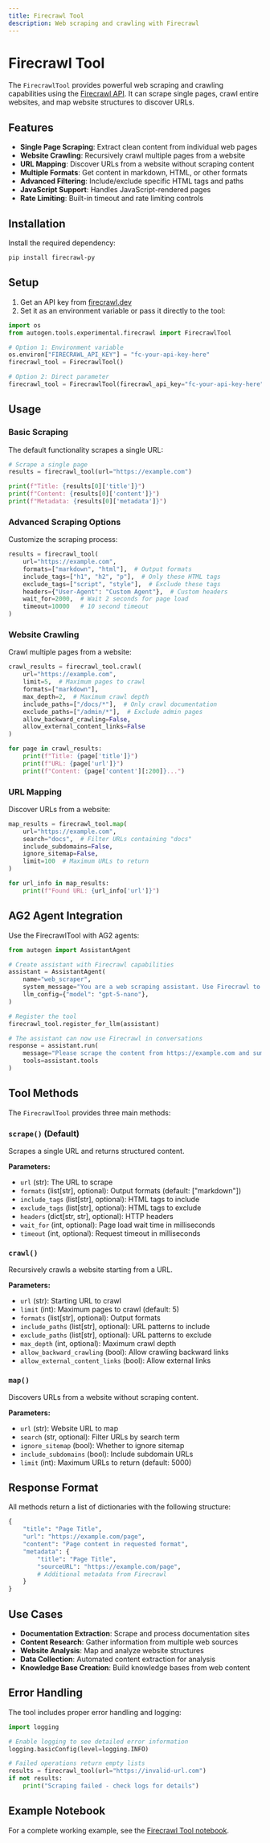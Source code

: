 ```yaml
---
title: Firecrawl Tool
description: Web scraping and crawling with Firecrawl
---
```


# Firecrawl Tool

The `FirecrawlTool` provides powerful web scraping and crawling capabilities using the [Firecrawl API](https://firecrawl.dev/). It can scrape single pages, crawl entire websites, and map website structures to discover URLs.

## Features

- **Single Page Scraping**: Extract clean content from individual web pages
- **Website Crawling**: Recursively crawl multiple pages from a website
- **URL Mapping**: Discover URLs from a website without scraping content
- **Multiple Formats**: Get content in markdown, HTML, or other formats
- **Advanced Filtering**: Include/exclude specific HTML tags and paths
- **JavaScript Support**: Handles JavaScript-rendered pages
- **Rate Limiting**: Built-in timeout and rate limiting controls

## Installation

Install the required dependency:

```bash
pip install firecrawl-py
```

## Setup

1. Get an API key from [firecrawl.dev](https://firecrawl.dev/)
2. Set it as an environment variable or pass it directly to the tool:

```python
import os
from autogen.tools.experimental.firecrawl import FirecrawlTool

# Option 1: Environment variable
os.environ["FIRECRAWL_API_KEY"] = "fc-your-api-key-here"
firecrawl_tool = FirecrawlTool()

# Option 2: Direct parameter
firecrawl_tool = FirecrawlTool(firecrawl_api_key="fc-your-api-key-here")
```

## Usage

### Basic Scraping

The default functionality scrapes a single URL:

```python
# Scrape a single page
results = firecrawl_tool(url="https://example.com")

print(f"Title: {results[0]['title']}")
print(f"Content: {results[0]['content']}")
print(f"Metadata: {results[0]['metadata']}")
```

### Advanced Scraping Options

Customize the scraping process:

```python
results = firecrawl_tool(
    url="https://example.com",
    formats=["markdown", "html"],  # Output formats
    include_tags=["h1", "h2", "p"],  # Only these HTML tags
    exclude_tags=["script", "style"],  # Exclude these tags
    headers={"User-Agent": "Custom Agent"},  # Custom headers
    wait_for=2000,  # Wait 2 seconds for page load
    timeout=10000   # 10 second timeout
)
```

### Website Crawling

Crawl multiple pages from a website:

```python
crawl_results = firecrawl_tool.crawl(
    url="https://example.com",
    limit=5,  # Maximum pages to crawl
    formats=["markdown"],
    max_depth=2,  # Maximum crawl depth
    include_paths=["/docs/*"],  # Only crawl documentation
    exclude_paths=["/admin/*"],  # Exclude admin pages
    allow_backward_crawling=False,
    allow_external_content_links=False
)

for page in crawl_results:
    print(f"Title: {page['title']}")
    print(f"URL: {page['url']}")
    print(f"Content: {page['content'][:200]}...")
```

### URL Mapping

Discover URLs from a website:

```python
map_results = firecrawl_tool.map(
    url="https://example.com",
    search="docs",  # Filter URLs containing "docs"
    include_subdomains=False,
    ignore_sitemap=False,
    limit=100  # Maximum URLs to return
)

for url_info in map_results:
    print(f"Found URL: {url_info['url']}")
```

## AG2 Agent Integration

Use the FirecrawlTool with AG2 agents:

```python
from autogen import AssistantAgent

# Create assistant with Firecrawl capabilities
assistant = AssistantAgent(
    name="web_scraper",
    system_message="You are a web scraping assistant. Use Firecrawl to extract content from websites.",
    llm_config={"model": "gpt-5-nano"},
)

# Register the tool
firecrawl_tool.register_for_llm(assistant)

# The assistant can now use Firecrawl in conversations
response = assistant.run(
    message="Please scrape the content from https://example.com and summarize it",
    tools=assistant.tools
)
```

## Tool Methods

The `FirecrawlTool` provides three main methods:

### `scrape()` (Default)
Scrapes a single URL and returns structured content.

**Parameters:**
- `url` (str): The URL to scrape
- `formats` (list[str], optional): Output formats (default: ["markdown"])
- `include_tags` (list[str], optional): HTML tags to include
- `exclude_tags` (list[str], optional): HTML tags to exclude
- `headers` (dict[str, str], optional): HTTP headers
- `wait_for` (int, optional): Page load wait time in milliseconds
- `timeout` (int, optional): Request timeout in milliseconds

### `crawl()`
Recursively crawls a website starting from a URL.

**Parameters:**
- `url` (str): Starting URL to crawl
- `limit` (int): Maximum pages to crawl (default: 5)
- `formats` (list[str], optional): Output formats
- `include_paths` (list[str], optional): URL patterns to include
- `exclude_paths` (list[str], optional): URL patterns to exclude
- `max_depth` (int, optional): Maximum crawl depth
- `allow_backward_crawling` (bool): Allow crawling backward links
- `allow_external_content_links` (bool): Allow external links

### `map()`
Discovers URLs from a website without scraping content.

**Parameters:**
- `url` (str): Website URL to map
- `search` (str, optional): Filter URLs by search term
- `ignore_sitemap` (bool): Whether to ignore sitemap
- `include_subdomains` (bool): Include subdomain URLs
- `limit` (int): Maximum URLs to return (default: 5000)

## Response Format

All methods return a list of dictionaries with the following structure:

```python
{
    "title": "Page Title",
    "url": "https://example.com/page",
    "content": "Page content in requested format",
    "metadata": {
        "title": "Page Title",
        "sourceURL": "https://example.com/page",
        # Additional metadata from Firecrawl
    }
}
```

## Use Cases

- **Documentation Extraction**: Scrape and process documentation sites
- **Content Research**: Gather information from multiple web sources
- **Website Analysis**: Map and analyze website structures
- **Data Collection**: Automated content extraction for analysis
- **Knowledge Base Creation**: Build knowledge bases from web content

## Error Handling

The tool includes proper error handling and logging:

```python
import logging

# Enable logging to see detailed error information
logging.basicConfig(level=logging.INFO)

# Failed operations return empty lists
results = firecrawl_tool(url="https://invalid-url.com")
if not results:
    print("Scraping failed - check logs for details")
```

## Example Notebook

For a complete working example, see the [Firecrawl Tool notebook](https://github.com/ag2ai/ag2/blob/main/notebook/tools_firecrawl.ipynb).
